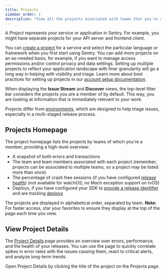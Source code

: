 ```yaml
---
title: Projects
sidebar_order: 1
description: "View all the projects associated with teams that you're a member of, then dive into their details quickly."
---
```


A _Project_ represents your service or application in Sentry. For example, you might have separate projects for your API server and frontend client.

You can [create a project](/product/sentry-basics/integrate-frontend/create-new-project/) for a service and select the particular language or framework when you first start using Sentry. You can add more projects on an as-needed basis, for example, if you want to manage access permissions and/or control privacy and data settings. Setting up multiple projects to reflect your application landscape with finer granularity will go a long way in helping with visibility and triage. Learn more about best practices for setting up projects in our [account setup documentation](/product/accounts/getting-started/#4-create-projects).

When displaying the **Issue Stream** and **Discover** views, the top-level filter bar considers the projects you are a member of by default. This way, you are looking at information that is immediately relevant to your work.

Projects differ from [environments](/product/sentry-basics/environments/), which are designed to help triage issues, especially in a multi-staged release process.

## Projects Homepage

The project homepage lists the projects by teams of which you're a member, providing a high-level overview:

- A snapshot of both errors and transactions
- The team and team members associated with each project (remember, projects can be associated to multiple teams, so a project may be listed more than once)
- The percentage of crash free sessions (if you have configured [release health](/product/releases/health/)) (not available for watchOS; no Mach exception support on tvOS)
- Deploys, if you have configured your SDK to [provide a release identifier](/platform-redirect/?next=/configuration/releases/) and are tracking [deploys](/product/cli/releases/#creating-deploys)

The projects are displayed in alphabetical order, separated by team. **Note:** For faster access, star your favorites to ensure they display at the top of the page each time you view.

## View Project Details

The [Project Details](/product/projects/project-details/) page provides an overview over errors, performance, and the health of your releases. You can use the page to quickly correlate spikes in error rates with the issues causing them, react to critical alerts, and analyze long-term trends.

Open Project Details by clicking the title of the project on the Projects page.

